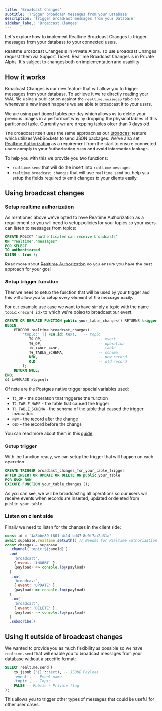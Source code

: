 ```yaml
---
title: 'Broadcast Changes'
subtitle: 'Trigger broadcast messages from your Database'
description: 'Trigger broadcast messages from your Database'
sidebar_label: 'Broadcast Changes'
---
```


Let's explore how to implement Realtime Broadcast Changes to trigger messages from your database to your connected users.

<Admonition type="caution">
Realtime Broadcast Changes is in Private Alpha. To use Broadcast Changes request them via Support Ticket.
</Admonition>

<Admonition type="caution">
Realtime Broadcast Changes is in Private Alpha. It's subject to changes both on implementation and usability
</Admonition>

## How it works

Broadcast Changes is our new feature that will allow you to trigger messages from your database. To achieve it we're directly reading your WAL file using a publication against the `realtime.messages` table so whenever a new insert happens we are able to broadcast it to your users.

We are using partitioned tables per day which allows us to delete your previous images in a performant way by dropping the physical tables of this partitioned table. Currently we are dropping tables older than 3 days old.

The broadcast itself uses the same approach as our [Broadcast](https://supabase.com/docs/guides/realtime/broadcast?queryGroups=language&language=js) feature which utilizes WebSockets to send JSON packages. We've also set [Realtime Authorization](https://supabase.com/docs/guides/realtime/authorization?queryGroups=language&language=dart)  as a requirement from the start to ensure connected users comply to your Authorization rules and avoid information leakage.

To help you with this we provide you two functions:

- `realtime.send` that will do the insert into `realtime.messages`
- `realtime.broadcast_changes` that will use `realtime.send` but help you setup the fields required to emit changes to your clients easily.

## Using broadcast changes

### Setup realtime authorization

As mentioned above we've opted to have Realtime Authorization as a requirement so you will need to setup policies for your topics so your users can listen to messages from topics:

```sql
CREATE POLICY "authenticated can receive broadcasts"
ON "realtime"."messages"
FOR SELECT
TO authenticated
USING ( true );

```

Read more about [Realtime Authorization](https://supabase.com/docs/guides/realtime/authorization?queryGroups=language&language=dart) so you ensure you have the best approach for your goal

### Setup trigger function

Then we need to setup the function that will be used by your trigger and this will allow you to setup every element of the message easily.

For our example use case we want to have simply a topic with the name `topic:<record id>` to which we're going to broadcast our event.

```sql
CREATE OR REPLACE FUNCTION public.your_table_changes() RETURNS trigger AS $$
BEGIN
    PERFORM realtime.broadcast_changes(
	    'topic:' || NEW.id::text,   -- topic
		   TG_OP,                          -- event
		   TG_OP,                          -- operation
		   TG_TABLE_NAME,                  -- table
		   TG_TABLE_SCHEMA,                -- schema
		   NEW,                            -- new record
		   OLD                             -- old record
		);
    RETURN NULL;
END;
$$ LANGUAGE plpgsql;
```

Of note are the Postgres native trigger special variables used:

- `TG_OP` - the operation that triggered the function
- `TG_TABLE_NAME` - the table that caused the trigger
- `TG_TABLE_SCHEMA` - the schema of the table that caused the trigger invocation
- `NEW` - the record after the change
- `OLD` - the record before the change

You can read more about them in this [guide](https://www.postgresql.org/docs/current/plpgsql-trigger.html#PLPGSQL-DML-TRIGGER).
### Setup trigger

With the function ready, we can setup the trigger that will happen on each operation.

```sql
CREATE TRIGGER broadcast_changes_for_your_table_trigger
AFTER INSERT OR UPDATE OR DELETE ON public.your_table
FOR EACH ROW
EXECUTE FUNCTION your_table_changes ();
```

As you can see, we will be broadcasting all operations so our users will receive events when records are inserted, updated or deleted from `public.your_table` .

### Listen on client side

Finally we need to listen for the changes in the client side:

```jsx
const id = '4a8bbe89-f601-4414-bd47-8d0f7ab2a31a'
await supabase.realtime.setAuth() // Needed for Realtime Authorization
const changes = supabase
  .channel(`topic:${gameId}`)
  .on(
    'broadcast',
    { event: 'INSERT' },
    (payload) => console.log(payload)
  )
   .on(
    'broadcast',
    { event: 'UPDATE' },
    (payload) => console.log(payload)
  )
   .on(
    'broadcast',
    { event: 'DELETE' },
    (payload) => console.log(payload)
  )
  .subscribe()
```

## Using it outside of broadcast changes

We wanted to provide you as much flexibility as possible so we have `realtime.send` that will enable you to broadcast messages from your database without a specific format:

```sql
SELECT realtime.send (
	to_jsonb ('{}'::text), -- JSONB Payload
	'event', -- Event name
	'topic', -- Topic
	FALSE -- Public / Private flag
);
```

This allows you to trigger other types of messages that could be useful for other user cases.